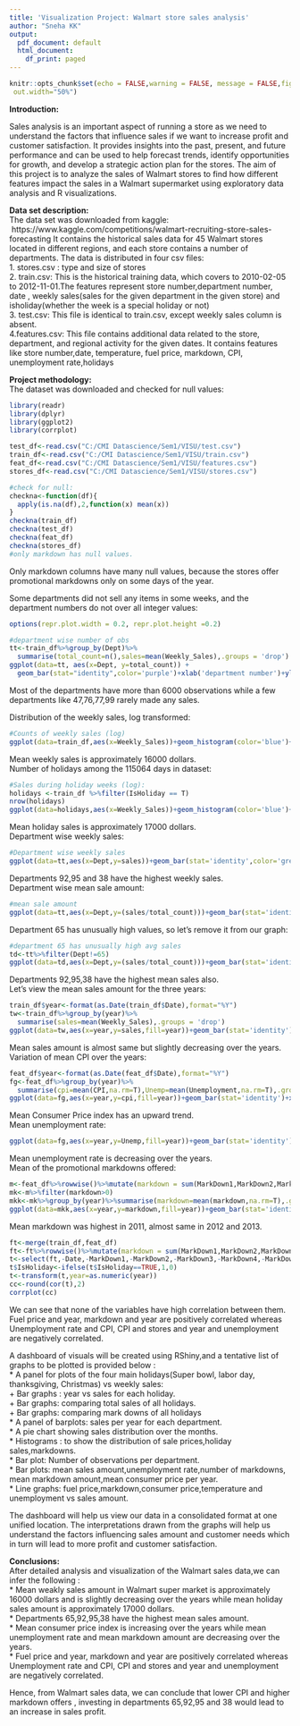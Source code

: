 ---
title: 'Visualization Project: Walmart store sales analysis'
author: "Sneha KK"
output:
  pdf_document: default
  html_document:
    df_print: paged
---

```{r setup, include=FALSE}
knitr::opts_chunk$set(echo = FALSE,warning = FALSE, message = FALSE,fig.width = 6,
 out.width="50%")

```

__Introduction:__

Sales analysis is an important aspect of running a store as we need to understand the factors that influence sales if we want to increase profit and customer satisfaction.
It provides insights into the past, present, and future performance and can be used to help forecast trends, identify opportunities for growth, and develop a strategic action plan for the stores.
The aim of this project is to analyze the sales of Walmart stores to find how 
different features impact the sales in a Walmart supermarket using exploratory data 
analysis and R visualizations.\

__Data set description:__\
The data set was downloaded from kaggle: \ https://www.kaggle.com/competitions/walmart-recruiting-store-sales-forecasting
It contains the historical sales data for 45 Walmart stores located in different 
regions, and each store contains a number of departments. The data is distributed 
in four csv files:\
1. stores.csv : type and size of stores\
2. train.csv: This is the historical training data, which covers to 2010-02-05 to 2012-11-01.The features represent store number,department number, date , weekly sales(sales for the given department in the given store) and isholiday(whether the week is a special holiday or not)\
3. test.csv: This file is identical to train.csv, except weekly sales column is absent.\
4.features.csv: This file contains additional data related to the store, department, and regional activity for the given dates. It contains features like store number,date, temperature, fuel price, markdown, CPI, unemployment rate,holidays\


__Project methodology:__\
The dataset was downloaded and checked for null values:


```{r include=FALSE}

library(readr)
library(dplyr)
library(ggplot2)
library(corrplot)
```

```{r,echo=FALSE}
test_df<-read.csv("C:/CMI Datascience/Sem1/VISU/test.csv")
train_df<-read.csv("C:/CMI Datascience/Sem1/VISU/train.csv")
feat_df<-read.csv("C:/CMI Datascience/Sem1/VISU/features.csv")
stores_df<-read.csv("C:/CMI Datascience/Sem1/VISU/stores.csv")

#check for null:
checkna<-function(df){
  apply(is.na(df),2,function(x) mean(x))
}
checkna(train_df)
checkna(test_df)
checkna(feat_df)
checkna(stores_df)  
#only markdown has null values.
```
Only markdown columns have many null values, because the stores offer promotional markdowns only on some days of the year.\

Some departments did not sell any items in some weeks, and the department numbers do not over all integer values: \
```{r,echo=FALSE}
options(repr.plot.width = 0.2, repr.plot.height =0.2)

#department wise number of obs
tt<-train_df%>%group_by(Dept)%>% 
  summarise(total_count=n(),sales=mean(Weekly_Sales),.groups = 'drop')
ggplot(data=tt, aes(x=Dept, y=total_count)) +
  geom_bar(stat="identity",color='purple')+xlab('department number')+ylab('number of observations')+ggtitle("Number of observations per department")
```

Most of the departments have more than 6000 observations while a few departments like 47,76,77,99 rarely made any sales.

Distribution of the weekly sales, log transformed: \
```{r,echo=FALSE}
#Counts of weekly sales (log)
ggplot(data=train_df,aes(x=Weekly_Sales))+geom_histogram(color='blue')+scale_x_log10()+xlab('Weekly sales')+ggtitle('Weekly sales');
```

Mean weekly sales is approximately 16000 dollars.\
Number of holidays among the 115064 days in dataset:\

```{r,echo=FALSE}
#Sales during holiday weeks (log):
holidays <-train_df %>%filter(IsHoliday == T)
nrow(holidays)
ggplot(data=holidays,aes(x=Weekly_Sales))+geom_histogram(color='blue')+scale_x_log10()+ggtitle('Holiday sales')+xlab('Sales')+ylab('count')
```

Mean holiday sales is approximately 17000 dollars.\
Department wise weekly sales:\
```{r,echo=FALSE}
#Department wise weekly sales
ggplot(data=tt,aes(x=Dept,y=sales))+geom_bar(stat='identity',color='green')+ggtitle('Department wise weekly sales')+xlab('Department number')+ylab('Weekly sales')

```

Departments 92,95 and 38 have the highest weekly sales.\
Department wise mean sale amount:\
```{r,echo=FALSE}
#mean sale amount
ggplot(data=tt,aes(x=Dept,y=(sales/total_count)))+geom_bar(stat='identity',color='red')
```

Department 65 has unusually high values, so let's remove it from our graph:\
```{r,echo=FALSE}
#department 65 has unusually high avg sales
td<-tt%>%filter(Dept!=65)
ggplot(data=td,aes(x=Dept,y=(sales/total_count)))+geom_bar(stat='identity',color='red')
```

Departments 92,95,38 have the highest mean sales also.\
Let's view the mean sales amount for the three years:\
```{r,echo=FALSE}
train_df$year<-format(as.Date(train_df$Date),format="%Y")
tw<-train_df%>%group_by(year)%>% 
  summarise(sales=mean(Weekly_Sales),.groups = 'drop')
ggplot(data=tw,aes(x=year,y=sales,fill=year))+geom_bar(stat='identity')+xlab('year')+ylab('mean sales amount')+ggtitle('Mean sales amount over the years')

```

Mean sales amount is almost same but slightly decreasing over the years.\
Variation of mean CPI over the years:\
```{r,echo=FALSE}
feat_df$year<-format(as.Date(feat_df$Date),format="%Y")
fg<-feat_df%>%group_by(year)%>% 
  summarise(cpi=mean(CPI,na.rm=T),Unemp=mean(Unemployment,na.rm=T),.groups = 'drop')
ggplot(data=fg,aes(x=year,y=cpi,fill=year))+geom_bar(stat='identity')+xlab('year')+ylab('mean cpi')+ggtitle('Mean Consumer Price Index over the years')
```

Mean Consumer Price index has an upward trend.\
Mean unemployment rate:\
```{r,echo=FALSE}
ggplot(data=fg,aes(x=year,y=Unemp,fill=year))+geom_bar(stat='identity')+xlab('year')+ylab('mean unemployment rate')+ggtitle('Mean Unemployment rate over the years')
```

Mean unemployment rate is decreasing over the years.\
Mean of the promotional markdowns offered:\
```{r,echo=FALSE}
m<-feat_df%>%rowwise()%>%mutate(markdown = sum(MarkDown1,MarkDown2,MarkDown3,MarkDown4,MarkDown5, na.rm=TRUE))
mk<-m%>%filter(markdown>0)
mkk<-mk%>%group_by(year)%>%summarise(markdown=mean(markdown,na.rm=T),.groups = 'drop')
ggplot(data=mkk,aes(x=year,y=markdown,fill=year))+geom_bar(stat='identity')+xlab('year')+ylab('Markdown')+ggtitle('Mean Markdown over the years')

```

Mean markdown was highest in 2011, almost same in 2012 and 2013.\

```{r,echo=FALSE}
ft<-merge(train_df,feat_df)
ft<-ft%>%rowwise()%>%mutate(markdown = sum(MarkDown1,MarkDown2,MarkDown3,MarkDown4,MarkDown5, na.rm=TRUE))
t<-select(ft,-Date,-MarkDown1,-MarkDown2,-MarkDown3,-MarkDown4,-MarkDown5)
t$IsHoliday<-ifelse(t$IsHoliday==TRUE,1,0)
t<-transform(t,year=as.numeric(year))
cc<-round(cor(t),2)
corrplot(cc) 

```

We can see that none of the variables have high correlation between them. Fuel price and year, markdown and year are positively correlated whereas Unemployment rate and CPI, CPI and stores and year and unemployment are negatively correlated.


A dashboard of visuals will be created using RShiny,and a tentative list of graphs to be plotted is provided below :\
* A panel for plots of the four main holidays(Super bowl, labor day, thanksgiving, Christmas) vs weekly sales:\
  + Bar graphs : year vs sales for each holiday. \
  + Bar graphs: comparing total sales of all holidays.\
  + Bar graphs: comparing mark downs of all holidays\
* A panel of barplots: sales per year for each department.\
* A pie chart showing sales distribution over the months.\
* Histograms : to show the distribution of sale prices,holiday sales,markdowns.\
* Bar plot: Number of observations per department.\
* Bar plots: mean sales amount,unemployment rate,number of markdowns, mean markdown amount,mean consumer price per year.\
* Line graphs: fuel price,markdown,consumer price,temperature and unemployment vs sales amount.\


The dashboard will help us view our data in a consolidated format at one unified location. The interpretations drawn from the graphs will help us understand the factors influencing sales amount and customer needs which in turn will lead to more profit and customer satisfaction.

__Conclusions:__\
After detailed analysis and visualization of the Walmart sales data,we can infer the following :\
* Mean weakly sales amount in Walmart super market is approximately 16000 dollars and is slightly decreasing over the years while mean holiday sales amount is approximately 17000 dollars.\
* Departments 65,92,95,38 have the highest mean sales amount.\
* Mean consumer price index is increasing over the years while mean unemployment rate and mean markdown amount are decreasing over the years.\
* Fuel price and year, markdown and year are positively correlated whereas Unemployment rate and CPI, CPI and stores and year and unemployment are negatively correlated.\

Hence, from Walmart sales data, we can conclude that lower CPI and higher markdown offers , investing in departments 65,92,95 and 38 would lead to an increase in sales profit.\